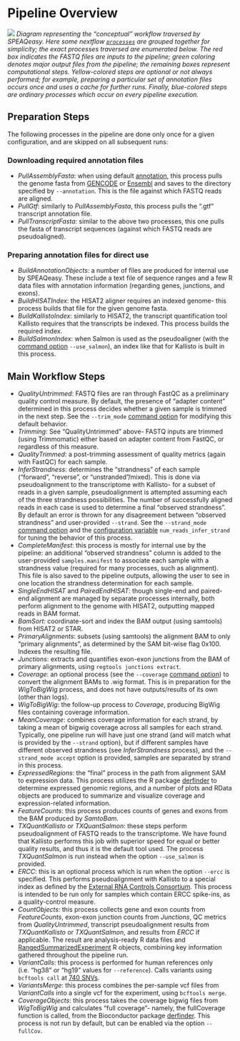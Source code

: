 # Pipeline Overview {#pipeline-overview}

![](images/4_workflow.png)
*Diagram representing the "conceptual" workflow traversed by SPEAQeasy. Here some nextflow [`processes`](https://www.nextflow.io/docs/latest/process.html) are grouped together for simplicity; the exact processes traversed are enumerated below. The red box indicates the FASTQ files are inputs to the pipeline; green coloring denotes major output files from the pipeline; the remaining boxes represent computational steps. Yellow-colored steps are optional or not always performed; for example, preparing a particular set of annotation files occurs once and uses a cache for further runs. Finally, blue-colored steps are ordinary processes which occur on every pipeline execution.*

## Preparation Steps

The following processes in the pipeline are done only once for a given configuration, and are skipped on all subsequent runs:

### Downloading required annotation files ###

* *PullAssemblyFasta*: when using default [annotation](#annotation), this process pulls the genome fasta from [GENCODE](https://www.gencodegenes.org/) or [Ensembl](https://useast.ensembl.org/index.html) and saves to the directory specified by `--annotation`. This is the file against which FASTQ reads are aligned.
* *PullGtf*: similarly to *PullAssemblyFasta*, this process pulls the ".gtf" transcript annotation file.
* *PullTranscriptFasta*: similar to the above two processes, this one pulls the fasta of transcript sequences (against which FASTQ reads are pseudoaligned).

### Preparing annotation files for direct use ###

* *BuildAnnotationObjects*: a number of files are produced for internal use by SPEAQeasy. These include a text file of sequence ranges and a few R data files with annotation information (regarding genes, junctions, and exons).
* *BuildHISATIndex*: the HISAT2 aligner requires an indexed genome- this process builds that file for the given genome fasta.
* *BuildKallistoIndex*: similarly to HISAT2, the transcript quantification tool Kallisto requires that the transcripts be indexed. This process builds the required index.
* *BuildSalmonIndex*: when Salmon is used as the pseudoaligner (with the [command option](#command-opts) `--use_salmon`), an index like that for Kallisto is built in this process.

## Main Workflow Steps

* *QualityUntrimmed*: FASTQ files are ran through FastQC as a preliminary quality control measure. By default, the presence of "adapter content" determined in this process decides whether a given sample is trimmed in the next step. See the `--trim_mode` [command option](#command-opts) for modifying this default behavior.
* *Trimming*: See "QualityUntrimmed" above- FASTQ inputs are trimmed (using Trimmomatic) either based on adapter content from FastQC, or regardless of this measure.
* *QualityTrimmed*: a post-trimming assessment of quality metrics (again with FastQC) for each sample.
* *InferStrandness*: determines the "strandness" of each sample ("forward", "reverse", or "unstranded"/mixed). This is done via pseudoalignment to the transcriptome with Kallisto- for a subset of reads in a given sample, pseudoalignment is attempted assuming each of the three strandness possibilities. The number of successfully aligned reads in each case is used to determine a final "observed strandness". By default an error is thrown for any disagreement between "observed strandness" and user-provided `--strand`. See the `--strand_mode` [command option](#command-opts) and the [configuration variable](#speaqeasy-parameters) `num_reads_infer_strand` for tuning the behavior of this process.
* *CompleteManifest*: this process is mostly for internal use by the pipeline: an additional "observed strandness" column is added to the user-provided `samples.manifest` to associate each sample with a strandness value (required for many processes, such as alignment). This file is also saved to the pipeline outputs, allowing the user to see in one location the strandness determination for each sample.
* *SingleEndHISAT* and *PairedEndHISAT*: though single-end and paired-end alignment are managed by separate processes internally, both perform alignment to the genome with HISAT2, outputting mapped reads in BAM format.
* *BamSort*: coordinate-sort and index the BAM output (using samtools) from HISAT2 or STAR.
* *PrimaryAlignments*: subsets (using samtools) the alignment BAM to only "primary alignments", as determined by the SAM bit-wise flag 0x100. Indexes the resulting file.
* *Junctions*: extracts and quantifies exon-exon junctions from the BAM of primary alignments, using `regtools junctions extract`.
* *Coverage*: an optional process (see the `--coverage` [command option](#command-opts)) to convert the alignment BAMs to .wig format. This is in preparation for the *WigToBigWig* process, and does not have outputs/results of its own (other than logs).
* *WigToBigWig*: the follow-up process to *Coverage*, producing BigWig files containing coverage information.
* *MeanCoverage*: combines coverage information for each strand, by taking a mean of bigwig coverage across all samples for each strand. Typically, one pipeline run will have just one strand (and will match what is provided by the `--strand` option), but if different samples have different observed strandness (see *InferStrandness* process), and the `--strand_mode accept` option is provided, samples are separated by strand in this process.
* *ExpressedRegions*: the "final" process in the path from alignment SAM to expression data. This process utilizes the R package [derfinder](http://bioconductor.org/packages/release/bioc/html/derfinder.html) to determine expressed genomic regions, and a number of plots and RData objects are produced to summarize and visualize coverage and expression-related information.
* *FeatureCounts*: this process produces counts of genes and exons from the BAM produced by *SamtoBam*.
* *TXQuantKallisto* or *TXQuantSalmon*: these steps perform pseudoalignment of FASTQ reads to the transcriptome. We have found that Kallisto performs this job with superior speed for equal or better quality results, and thus it is the default tool used. The process *TXQuantSalmon* is run instead when the option `--use_salmon` is provided.
* *ERCC*: this is an optional process which is run when the option `--ercc` is specified. This performs pseudoalignment with Kallisto to a special index as defined by the [External RNA Controls Consortium](https://www.nist.gov/programs-projects/external-rna-controls-consortium). This process is intended to be run only for samples which contain ERCC spike-ins, as a quality-control measure.
* *CountObjects*: this process collects gene and exon counts from *FeatureCounts*, exon-exon junction counts from *Junctions*, QC metrics from *QualityUntrimmed*, transcript pseudoalignment results from *TXQuantKallisto* or *TXQuantSalmon*, and results from *ERCC* if applicable. The result are analysis-ready R data files and [RangedSummarizedExperiment](https://www.rdocumentation.org/packages/SummarizedExperiment/versions/1.2.3/topics/RangedSummarizedExperiment-class) R objects, combining key information gathered throughout the pipeline run.
* *VariantCalls*: this process is performed for human references only (i.e. "hg38" or "hg19" values for `--reference`). Calls variants using `bcftools call` at [740 SNVs](http://research.libd.org/SPEAQeasy/annotation.html#optional-files-to-include-depending-on-your-use-case).
* *VariantsMerge*: this process combines the per-sample vcf files from *VariantCalls* into a single vcf for the experiment, using `bcftools merge`.
* *CoverageObjects*: this process takes the coverage bigwig files from *WigToBigWig* and calculates "full coverage"- namely, the fullCoverage function is called, from the Bioconductor package [derfinder](http://bioconductor.org/packages/release/bioc/html/derfinder.html). This process is not run by default, but can be enabled via the option `--fullCov`.
